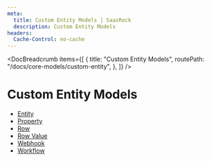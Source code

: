 ```yaml
---
meta:
  title: Custom Entity Models | SaasRock
  description: Custom Entity Models
headers:
  Cache-Control: no-cache
---
```



<DocBreadcrumb
  items={[
    {
      title: "Custom Entity Models",
      routePath: "/docs/core-models/custom-entity",
    },
  ]}
/>

# Custom Entity Models

- [Entity](/docs/core-models/custom-entity/entity)
- [Property](/docs/core-models/custom-entity/property)
- [Row](/docs/core-models/custom-entity/row)
- [Row Value](/docs/core-models/custom-entity/row-value)
- [Webhook](/docs/core-models/custom-entity/webhook)
- [Workflow](/docs/core-models/custom-entity/workflow)
